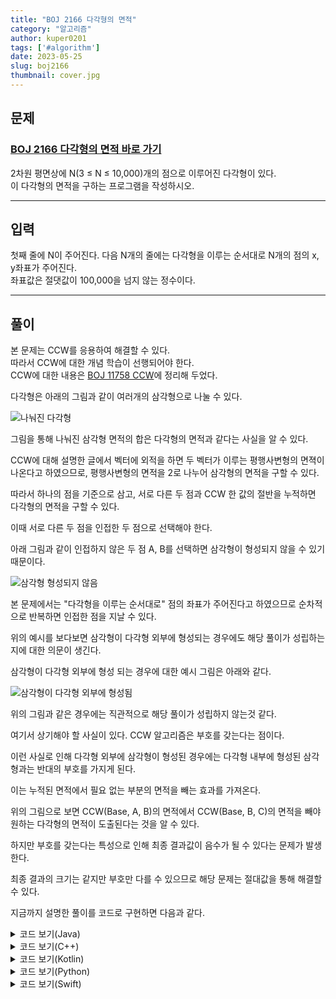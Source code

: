 ---
title: "BOJ 2166 다각형의 면적"
category: "알고리즘"
author: kuper0201
tags: ['#algorithm']
date: 2023-05-25
slug: boj2166
thumbnail: cover.jpg
---

## 문제

### <a href="https://boj.kr/2166" target="_blank">BOJ 2166 다각형의 면적 바로 가기</a>

2차원 평면상에 N(3 ≤ N ≤ 10,000)개의 점으로 이루어진 다각형이 있다.<br/>
이 다각형의 면적을 구하는 프로그램을 작성하시오.

---

## 입력

첫째 줄에 N이 주어진다. 다음 N개의 줄에는 다각형을 이루는 순서대로 N개의 점의 x, y좌표가 주어진다.<br/>
좌표값은 절댓값이 100,000을 넘지 않는 정수이다.

---

## 풀이

본 문제는 CCW를 응용하여 해결할 수 있다.<br/>
따라서 CCW에 대한 개념 학습이 선행되어야 한다.<br/>
CCW에 대한 내용은 [BOJ 11758 CCW](https://jeong-jun.su/boj11758)에 정리해 두었다.

다각형은 아래의 그림과 같이 여러개의 삼각형으로 나눌 수 있다.

![나눠진 다각형](./images/poly_triangle.jpg)

그림을 통해 나눠진 삼각형 면적의 합은 다각형의 면적과 같다는 사실을 알 수 있다.

CCW에 대해 설명한 글에서 벡터에 외적을 하면 두 벡터가 이루는 평행사변형의 면젹이 나온다고 하였으므로, 평행사변형의 면적을 2로 나누어 삼각형의 면적을 구할 수 있다.

따라서 하나의 점을 기준으로 삼고, 서로 다른 두 점과 CCW 한 값의 절반을 누적하면 다각형의 면적을 구할 수 있다.

이때 서로 다른 두 점을 인접한 두 점으로 선택해야 한다.

아래 그림과 같이 인접하지 않은 두 점 A, B를 선택하면 삼각형이 형성되지 않을 수 있기 때문이다.

![삼각형 형성되지 않음](./images/no_triangle.jpg)

본 문제에서는 "다각형을 이루는 순서대로" 점의 좌표가 주어진다고 하였으므로 순차적으로 반복하면 인접한 점을 지날 수 있다.

위의 예시를 보다보면 삼각형이 다각형 외부에 형성되는 경우에도 해당 풀이가 성립하는지에 대한 의문이 생긴다.

삼각형이 다각형 외부에 형성 되는 경우에 대한 예시 그림은 아래와 같다.

![삼각형이 다각형 외부에 형성됨](./images/no_triangle_in_poly.jpg)

위의 그림과 같은 경우에는 직관적으로 해당 풀이가 성립하지 않는것 같다.

여기서 상기해야 할 사실이 있다. CCW 알고리즘은 부호를 갖는다는 점이다.

이런 사실로 인해 다각형 외부에 삼각형이 형성된 경우에는 다각형 내부에 형성된 삼각형과는 반대의 부호를 가지게 된다.

이는 누적된 면적에서 필요 없는 부분의 면적을 빼는 효과를 가져온다.

위의 그림으로 보면 CCW(Base, A, B)의 면적에서 CCW(Base, B, C)의 면적을 빼야 원하는 다각형의 면적이 도출된다는 것을 알 수 있다.

하지만 부호를 갖는다는 특성으로 인해 최종 결과값이 음수가 될 수 있다는 문제가 발생한다.

최종 결과의 크기는 같지만 부호만 다를 수 있으므로 해당 문제는 절대값을 통해 해결할 수 있다.

지금까지 설명한 풀이를 코드로 구현하면 다음과 같다.

<details markdown="1">
<summary>코드 보기(Java)</summary>

```javascript
import java.io.*;

public class Main {
    // 하나의 점을 저장할 클래스
    static class Point {
        long x, y;

        public Point(long x, long y) {
            this.x = x;
            this.y = y;
        }
    }

    // CCW 알고리즘 구현
    static double CCW(Point p1, Point p2, Point p3) {
        double S = p1.x * p2.y + p2.x * p3.y + p3.x * p1.y;
        S -= p1.y * p2.x + p2.y * p3.x + p3.y * p1.x;

        return S / 2;
    }

    public static void main(String[] args) throws Exception {
        BufferedReader br = new BufferedReader(new InputStreamReader(System.in));

        // 점의 개수 입력 받음
        int N = Integer.parseInt(br.readLine());
        Point[] points = new Point[N];

        // 각 점의 좌표 입력 받음
        for (int i = 0; i < N; i++) {
            String[] s = br.readLine().split(" ");
            points[i] = new Point(Integer.parseInt(s[0]), Integer.parseInt(s[1]));
        }

        // CCW를 통해 다각형 면적 누적
        double res = 0;
        for(int i = 1; i < N; i++) {
            res += CCW(points[0], points[i - 1], points[i]);
        }

        System.out.println(String.format("%.1f", Math.abs(res)));
    }
}
```
</details>

<details markdown="1">
<summary>코드 보기(C++)</summary>

```cpp
#include <iostream>
#include <cmath>

#define fastio ios_base::sync_with_stdio(false); cin.tie(nullptr); cout.tie(nullptr)
#define endl '\n'

using namespace std;
typedef pair<long, long> point;

// CCW 알고리즘 구현
double CCW(point p1, point p2, point p3) {
    double S = p1.first * p2.second + p2.first * p3.second + p3.first * p1.second;
    S -= p1.second * p2.first + p2.second * p3.first + p3.second * p1.first;

    return S / 2;
}

int main() {
    fastio;
    
    // 점의 개수 입력 받음
    int N;
    cin >> N;
    point points[N];

    // 각 점의 좌표 입력 받음
    for (int i = 0; i < N; i++) {
        long x, y;
        cin >> x >> y;
        
        points[i] = point(x, y);
    }

    // CCW를 통해 다각형 면적 누적
    double res = 0;
    for(int i = 1; i < N; i++) {
        res += CCW(points[0], points[i - 1], points[i]);
    }

    // 소수점 첫째 자리까지 반올림
    cout << fixed;
    cout.precision(1);
    cout << abs(res) << endl;
    
    return 0;
}
```
</details>

<details markdown="1">
<summary>코드 보기(Kotlin)</summary>

```javascript
import java.util.*;

// 하나의 점을 저장하기 위한 클래스
class Point(x: Long, y: Long) {
    var x = x
    var y = y
}

// CCW 알고리즘 구현
fun CCW(p1: Point, p2: Point, p3: Point): Double {
    var S = p1.x * p2.y + p2.x * p3.y + p3.x * p1.y
    S = S - (p1.y * p2.x + p2.y * p3.x + p3.y * p1.x)

    return S / 2.0
}

fun main(args: Array<String>) {
    // 점의 개수 입력 받음
    var N = readLine()!!.toInt()
    var points = ArrayList<Point>()
    
    // 각 점의 좌표 입력 받음
    for (i in 0 until N) {
        var s = readLine()!!.split(" ")
        points += Point(s[0].toLong(), s[1].toLong())
    }

    // CCW를 통해 다각형 면적 누적
    var res: Double = 0.0
    for (i in 1 until N) {
        res += CCW(points[0], points[i - 1], points[i])
    }
    
    println(String.format("%.1f", Math.abs(res)))
}
```
</details>

<details markdown="1">
<summary>코드 보기(Python)</summary>

```python
from sys import stdin

# 하나의 점을 저장하기 위한 클래스
class Point:
    def __init__(self, x, y):
        self.x = x
        self.y = y

# CCW 알고리즘 구현
def CCW(p1, p2, p3):
    S = p1.x * p2.y + p2.x * p3.y + p3.x * p1.y
    S -= p1.y * p2.x + p2.y * p3.x + p3.y * p1.x

    return S / 2

def main():
    # 점의 개수 입력 받음
    N = int(input())
    points = []

    # 각 점의 좌표 입력 받음
    for i in range(N):
        s = stdin.readline().split(' ')
        points.append(Point(int(s[0]), int(s[1])))

    # CCW를 통해 다각형 면적 누적
    res = 0
    for i in range(1, N):
        res += CCW(points[0], points[i - 1], points[i])

    # 소수점 첫째 자리까지 반올림
    print(abs(round(res, 1)))

if __name__ == "__main__":
    main()
```
</details>

<details markdown="1">
<summary>코드 보기(Swift)</summary>

```cpp
import Foundation

// 하나의 점을 저장하기 위한 클래스
class Point {
    var x: Int64
    var y: Int64
    
    init(x: Int64, y: Int64) {
        self.x = x
        self.y = y
    }
}

// CCW 알고리즘 구현
func CCW(p1: Point, p2: Point, p3: Point)-> Double {
    var S = p1.x * p2.y + p2.x * p3.y + p3.x * p1.y
    S = S - (p1.y * p2.x + p2.y * p3.x + p3.y * p1.x)

    return Double(S) / 2.0
}

func main() {
    // 점의 개수 입력 받음
    var N = Int(readLine()!)!
    var points = Array<Point>()

    // 각 점의 좌표 입력 받음
    for i in 0..<N {
        var s = readLine()!.split(separator: " ")
        points.append(Point(x: Int64(s[0])!, y: Int64(s[1])!))
    }

    // CCW를 통해 다각형 면적 누적
    var res: Double = 0
    for i in 1..<N {
        res += CCW(p1: points[0], p2: points[i - 1], p3: points[i]);
    }

    // 소수점 1번째까지 반올림
    print(abs(round(res * 10) / 10))
}

main()
```
</details>